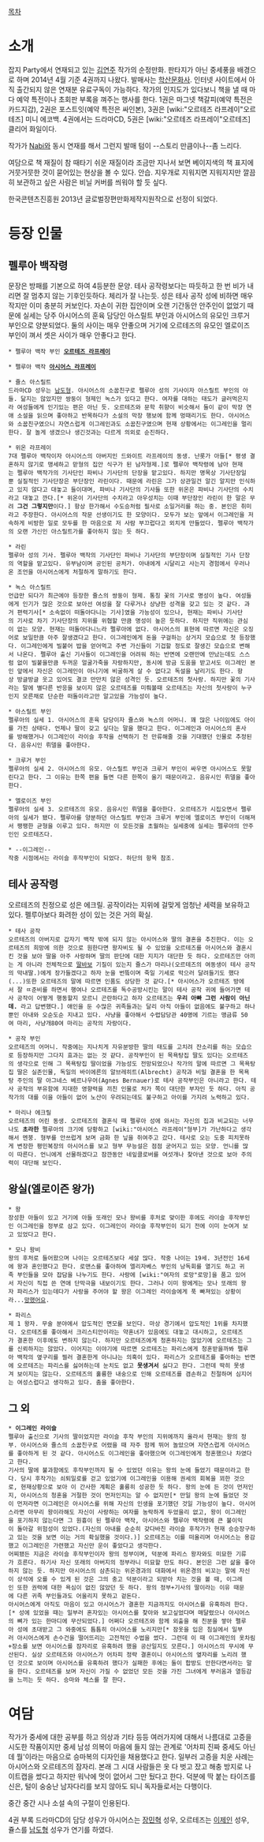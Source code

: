 [[목차]]
= 소개 =
잡지 Party에서 연재되고 있는 [[김연주]] 작가의 순정만화. 판타지가 아닌 중세풍을 배경으로 하며 2014년 4월 기준 4권까지 나왔다. 발매사는 [[학산문화사]]. 인터넷 사이트에서 아직 출간되지 않은 연재분 유료구독이 가능하다. 작가의 인지도가 있다보니 책을 낼 때 마다 예약 특전이나 초회판 부록을 껴주는 행사를 한다. 1권은 마그넷 책갈피(예약 특전은 카드지갑), 2권은 포스트잇(예약 특전은 싸인본), 3권은 [wiki:"오르테즈 라프레이"오르테즈] 미니 에코백. 4권에서는 드라마CD, 5권은 [wiki:"오르테즈 라프레이"오르테즈] 클리어 화일이다.

작가가 [[Nabi]]와 동시 연재를 해서 그런지 발매 텀이 --스토리 만큼이나--좀 느리다.

여담으로 책 재질이 참 때타기 쉬운 재질이라 조금만 지나서 보면 베이지색의 책 표지에 거뭇거뭇한 것이 묻어있는 현상을 볼 수 있다. 안습. 지우개로 지워지면 지워지지만 깔끔히 보관하고 싶은 사람은 비닐 커버를 씌워야 할 듯 싶다.

한국콘텐츠진흥원 2013년 글로벌장편만화제작지원작으로 선정이 되었다.

= 등장 인물 =
== 펠루아 백작령 ==
문장은 방패를 기본으로 하여 4등분한 문양. 테사 공작령보다는 따듯하고 한 번 비가 내리면 잘 멈추지 않는 기후인듯하다. 체리가 잘 나는듯. 성은 테사 공작 성에 비하면 매우 작지만 이미 충분히 커보인다. 자손이 귀한 집안이며 오랜 기간동안 안주인이 없었기 때문에 실세는 당주 아시어스의 훈육 담당인 아스릴트 부인과 아시어스의 유모인 크루거 부인으로 양분되었다. 둘의 사이는 매우 안좋으며 거기에 오르테즈의 유모인 엘로이즈 부인이 껴서 셋은 사이가 매우 안좋다고 한다.

 * 펠루아 백작 부인 '''[[오르테즈 라프레이]]'''

 * 펠루아 백작 '''[[아시어스 라프레이]]'''

 * 쥴스 아스릴트
 드라마CD 성우는 [[남도형]]. 아시어스의 소꿉친구로 펠루아 성의 기사이자 아스릴트 부인의 아들. 닮지는 않았지만 쌍둥이 형제인 녹스가 있다고 한다. 여자를 대하는 태도가 글러먹은지라 여성들에게 인기있는 편은 아닌 듯. 오르테즈와 문학 취향이 비슷해서 둘이 같이 막장 연애 소설을 읽으며 좋아하고 반목하다가 소설의 막장 행보에 함께 멍때리기도 한다. 아시어스와 소꿉친구였으니 자연스럽게 이그레인과도 소꿉친구였으며 현재 상황에서는 이그레인을 멀리한다. 잘 놀게 생겼으나 생긴것과는 다르게 의외로 순진하다.

 * 위온 라프레이
 7대 펠루아 백작이자 아시어스의 아버지인 드와이트 라프레이의 동생. 난롯가 아들[* 평생 결혼하지 않기로 맹세하고 맏형의 집안 식구가 된 남자형제.]로 펠루아 백작령에 남아 현재는 펠루아 백작가의 기사단인 파비나 기사단의 단장을 맡고있다. 하지만 명목상 기사단장일뿐 실질적인 기사단장은 부단장인 라린이다. 때문에 라린은 그가 상관일건 알긴 알지만 인식하고 있지 않다고 대놓고 들이대며, 파비나 기사단의 기사들 또한 위온은 파비나 기사단의 수치라고 대놓고 깐다.[* 위온이 기사단의 수치라고 아우성치는 이때 부단장인 라린이 한 말은 무려 '''그건 그렇지만'''이다.] 항상 한가해서 수도승처럼 필사로 소일거리를 하는 중. 본인은 취미라고 주장한다. 아시어스의 작문 선생이기도 한 모양이다. 모두가 보는 앞에서 이그레인을 저속하게 비방한 일로 모두를 한 마음으로 저 사람 부끄럽다고 외치게 만들었다.{{{#696969 --물론 속으로--}}} 펠루아 백작가의 오랜 가신인 아스릴트가를 좋아하지 않는 듯 하다.

 * 라린
 펠루아 성의 기사. 펠루아 백작의 기사단인 파비나 기사단의 부단장이며 실질적인 기사 단장의 역할을 맡고있다. 유부남이며 공인된 공처가. 아내에게 시달리고 사는지 경험에서 우러나온 조언을 아시어스에게 처절하게 말하기도 한다.{{{#696969 --결혼기념일!! 아내 생일!!--}}}

 * 녹스 아스릴트
 언급만 되다가 최근에야 등장한 쥴스의 쌍둥이 형제. 통칭 꽃의 기사로 명성이 높다. 여성들에게 인기가 많은 것으로 보아선 여성을 잘 다루거나 상냥한 성격을 갖고 있는 것 같다.{{{#696969 --단순히 잘생겨서 그런 것 같은데--}}} 과거 편력기사[* 소속없이 떠돌아다니는 기사]였을 가능성이 있으나, 현재는 파비나 기사단의 기사로 차기 기사단장의 지위를 위협할 만큼 명성이 높은 듯하다. 하지만 직위에는 관심이 없는 모양. 현재는 떠돌아다니느라 펠루아에 없다. 아시어스의 표현에 따르면 자신은 오징어로 보일만큼 아주 잘생겼다고 한다. 이그레인에게 돈을 구걸하는 상거지 모습으로 첫 등장했다. 이그레인에게 빌붙어 밥을 얻어먹고 주변 가신들이 기겁할 정도로 잘생긴 모습으로 변해서 나온다. 펠루아 출신 기사들이 이그레인을 어려워 하는 반면에 오랜만에 만났는데도 스스럼 없이 빌붙을만큼 두꺼운 얼굴가죽을 자랑하지만, 동시에 방금 도움을 받고서도 이그레인 본인 앞에서 자신은 이그레인이 아니기에 비굴하게 살 수 없다고 독설을 날리기도 한다. 항상 방글방글 웃고 있어도 결코 만만치 않은 성격인 듯. 오르테즈의 첫사랑. 하지만 꽃의 기사라는 말에 별다른 반응을 보이지 않은 오르테즈를 미뤄볼때 오르테즈는 자신의 첫사랑이 누구인지 모른채로 단순한 떠돌이라고만 알고있을 가능성이 높다.

 * 아스릴트 부인
 펠루아의 실세 1. 아시어스의 훈육 담당이자 쥴스와 녹스의 어머니. 꽤 많은 나이임에도 아이를 가진 상태다. 언제나 딸이 갖고 싶다는 말을 했다고 한다. 이그레인과 아시어스의 혼사를 방해했거나 이그레인이 라이슬 후작을 선택하기 전 만류해줄 것을 기대했던 인물로 추정된다. 음유시인 뤼델을 좋아한다.

 * 크루거 부인
 펠루아의 실세 2. 아시어스의 유모. 아스릴트 부인과 크루거 부인이 싸우면 아시어스도 못말린다고 한다. 그 이유는 한쪽 편을 들면 다른 한쪽이 울기 때문이라고. 음유시인 뤼델을 좋아한다.

 * 엘로이즈 부인
 펠루아의 실세 3. 오르테즈의 유모. 음유시인 뤼델을 좋아한다. 오르테즈가 시집오면서 펠루아의 실세가 됐다. 펠루아를 양분하던 아스릴트 부인과 크루거 부인에 엘로이즈 부인이 더해져서 팽팽한 균형을 이루고 있다. 하지만 이 모든것을 초월하는 실세중에 실세는 펠루아의 안주인인 오르테즈다. 

 * --이그레인--
 작중 시점에서는 라이슬 후작부인이 되었다. 하단의 항목 참조.
== 테사 공작령 ==
오르테즈의 친정으로 성은 에크릴. 공작이라는 지위에 걸맞게 엄청난 세력을 보유하고 있다. 펠루아보다 화려한 성이 있는 것은 거의 확실.

 * 테사 공작
 오르테즈의 아버지로 갑자기 백작 밖에 되지 않는 아시어스와 딸의 결혼을 추진한다. 이는 오르테즈의 희망에 의한 것으로 원한다면 왕자비도 될 수 있었을 오르테즈를 아시어스와 결혼시킨 것을 보아 딸을 아주 사랑하며 딸의 판단에 대한 지지가 대단한 듯 하다. 오르테즈만 아끼는 게 아니라 전체적으로 [[딸바보]] 기질이 있는지 쥴스가 마리나(오르테즈의 여동생이 테사 공작의 막내딸.)에게 장가들겠다고 하자 눈을 번띀이며 죽일 기세로 막으러 달려들기도 했다(...)또한 오르테즈의 말에 따르면 인품도 상당한 것 같다.[* 아시어스가 오르테즈 방에서 잘 ㄸ준비를 하면서 행여나 오르테즈를 독수공방시킨는 말이 테사 공작 귀에 들어가면 테사 공작이 어떻게 행동할지 모르니 곤란하다고 하자 오르테즈는 '''우리 아빠 그런 사람이 아닌데.''' 라고 답변했다.] 애인을 둔 수많은 귀족들과는 달리 아직 아들이 없음에도 불구하고 하나뿐인 아내와 오순도순 지내고 있다. 사냥을 좋아해서 수렵담당관 40명에 기르는 맹금류 50여 마리, 사냥개80여 마리는 공작의 자랑이다.

 * 공작 부인
 오르테즈의 어머니. 작중에는 지나치게 자유분방한 딸의 태도를 고치려 잔소리를 하는 모습으로 등장하지만 그다지 효과는 없는 것 같다. 공작부인이 된 목욕탕집 딸도 있다는 오르테즈의 생각으로 인해 그 목욕탕집 딸이었을 가능성도 전망되었으나 작가의 말에 따르면 그 목욕탕집 딸은 실존인물, 독일의 바이에른의 알브레히트(Albrecht) 공작과 비밀 결혼을 한 목욕탕 주인의 딸 아그네스 베르나우어(Agnes Bernauer)로 테사 공작부인은 아니라고 한다. 테사 공작의 부유함에 지대한 영향력을 끼친 인물로 처가 쪽이 대단한 부자인 듯 하다. 아직 공작가의 대를 이을 아들이 없어 노산이 우려되는데도 불구하고 아이를 가지려 노력하고 있다.

 * 마리나 에크릴
 오르테즈의 어린 동생. 오르테즈의 결혼식 때 펠루아 성에 와서는 자신의 집과 비교되는 너무나도 '''초라한''' 펠루아의 크기에 당황하고 [wiki:"아시어스 라프레이"형부]가 가난하다고 생각해서 멘붕. 형부를 안쓰럽게 보며 금화 한 닢을 쥐여주고 갔다. 테사로 오는 도중 피치못하게 변장한 평민복장의 아시어스를 보고 형부 무능설은 점점 굳어지고 있는 모양. 언니를 많이 따른다. 언니에게 선물하겠다고 잠깐동안 네잎클로버를 여섯개나 찾아낸 것으로 보아 주의력이 대단해 보인다.

== 왕실(엘로이즌 왕가) ==
 * 왕
 장성한 아들이 있고 거기에 아들 또래인 모나 왕비를 후처로 맞이한 후에도 라이슬 후작부인인 이그레인을 정부로 삼고 있다. 이그레인이 라이슬 후작부인이 되기 전에 이미 눈여겨 보고 있었다고 한다.

 * 모나 왕비
 왕의 후처로 들어왔으며 나이는 오르테즈보다 세살 많다. 작중 나이는 19세. 3년전인 16세에 왕과 혼인했다고 한다. 로맨스를 좋아하여 엘리자베스 부인의 낭독회를 열기도 하고 귀족 부인들을 모아 잡담을 나누기도 한다. 사랑에 [wiki:"여자의 로망"로망]을 품고 있어서 자신이 직접 쓴 연애 단막극을 내보이기도 한다.{{{#696969 --하지만 재미는 없다--}}} 그러나 이미 왕에게는 모나 또래의 왕자 파리스가 있는데다가 사랑을 주어야 할 왕은 이그레인 라이슬에게 푹 빠져있는 상황이라...[[망했어요]].

 * 파리스
 제 1 왕자. 무술 분야에서 압도적인 면모를 보인다. 마상 경기에서 압도적인 1위를 차지했다. 오르테즈를 좋아해서 크리스티안이라는 약혼녀가 있음에도 대놓고 대시하고, 오르테즈가 결혼한 이후에도 변하지 않는다. 하지만 오르테즈에게 청혼하지는 않았기에 오르테즈는 그를 신뢰하지는 않았다. 이어지는 이야기에 따르면 오르테즈는 파리스에게 청혼받을까봐 펠루아 백작의 옆구리를 찔러 결혼한게 아니냐는 의혹이 있다. 파리스가 오르테즈를 좋아하는 반면에 오르테즈는 파리스를 싫어하는데 눈치도 없고 '''못생겨서''' 싫다고 한다. 그런데 딱히 못생겨 보이지는 않는다. 오르테즈의 훌륭한 내숭으로 인해 오르테즈를 겸손하고 친절하며 심지어는 여성스럽다고 생각하고 있다. 춤을 좋아한다.

== 그 외 ==
 * '''이그레인 라이슬'''
 펠루아 출신으로 기사의 딸이었지만 라이슬 후작 부인의 지위에까지 올라서 현재는 왕의 정부. 아시어스와 쥴스의 소꿉친구로 어렸을 때 자주 함께 뛰어 놀았으며 자연스럽게 아시어스를 좋아하게 된 것 같다. 아시어스도 이그레인을 좋아했으며 이그레인에게 청혼했으나 차였다고 한다.
 기사의 딸에 불과함에도 후작부인까지 될 수 있었던 이유는 왕의 눈에 들었기 때문이라고 한다. 당시 후작가는 쇠퇴일로를 걷고 있었기에 이그레인을 이용해 권세의 회복을 꾀한 것으로, 현재상황으로 보아 이 간사한 계획은 훌륭히 성공한 듯 하다. 왕의 눈에 든 것이 먼저인지, 아시어스의 청혼을 거절한 것이 먼저인지는 알 수 없지만[* 만일 왕의 눈에 들었던 것이 먼저라면 이그레인은 아시어스를 위해 자신의 인생을 포기했던 것일 가능성이 높다. 아시어스라면 아무리 왕이라해도 자신이 사랑하는 여자를 농락하게 두었을리 없고, 왕이 이그레인을 포기하지 않는다면 그 원흉이 된 펠루아 백작, 아시어스와 펠루아 백작령에 큰 불이익이 돌아갈 위험성이 있었다.(자신의 아내를 순순히 갖다바친 라이슬 후작가가 현재 승승장구하고 있는 것을 보면 이는 거의 확실했을 것이다.)] 오르테즈는 이를 떠올리며 아시어스는 용감했고 이그레인은 가련했고 자신만 운이 좋았다고 생각한다.
 어찌됐든 지금은 라이슬 후작부인이자 왕의 정부이며, 덕분에 파리스 왕자와도 미묘한 기류가 흐른다. 하기사 자신 또래의 아버지의 정부라니 미묘할 만도 하다. 본인은 그런 삶을 좋아하지 않는 듯. 하지만 아시어스의 삼촌되는 위온경과의 대화에서 위온경의 비꼬는 말에 자신이 상석에 오를 수 있게 된 것은 그의 충고 덕분이라고 되받아 치는 것을 볼 때, 이그레인 또한 권력에 대한 욕심이 없진 않았던 듯 하다. 왕의 정부+기사의 딸이라는 이유 때문에 다른 귀족 부인들과도 어울리지 못하고 겉돈다.
 아시어스에게 아직도 마음이 있고 아시어스가 결혼한 지금까지도 아시어스를 유혹하려 한다.[* 성에 있었을 때는 일부러 혼자있는 아시어스를 찾아와 보고싶었다며 매달렸으나 아시어스의 뼈가 있는 한마디에 무산되었다.] 어쩌다 오르테즈와 함께 외출을 해 친분을 쌓아 펠루아 성에 초대받고 그 와중에도 틈틈히 아시어스를 노리지만[* 잠옷을 입은 침실에서 일부러 아시어스에게 손수건을 떨어뜨리는 고전적인 수법을 썼다. 그런데 이 때 이그레인의 옷차림+장소를 보면 아시어스를 잠자리로 유혹하려 했을 공산일지도 모른다.] 아시어스의 무시에 무산된다. 실상 오르테즈와 아시어스가 어차피 정략 결혼이니 아시어스의 옆자리를 노리려 했던 것으로 보이며 아시어스를 유혹하려 했다가 실패한 후에는 둘이 합방도 안한다면서라는 말을 한다. 오르테즈를 보며 자신이 가질 수 없었던 모든 것을 가진 그녀에게 부러움과 열등감을 느끼는 듯 하다. 승마와 체스를 잘 한다.

= 여담 =
작가가 중세에 대한 공부를 하고 의상과 기타 등등 여러가지에 대해서 나름대로 고증을 시도한 작품이지만 중세 남성 의복이 마음에 들지 않는 관계로 '어차피 진짜 중세도 아닌데 뭘'이라는 마음으로 승마복의 디자인을 채용했다고 한다. 일부러 고증을 치운 사례는 아시어스와 오르테즈의 잠자리. 본래 그 시대 사람들은 옷 다 벗고 잤고 해충 방지로 나이트캡을 썼다고 하지만 워낙에 멋이 없어서 그만 뒀다고 한다. 덕분에 딱 붙는 타이즈를 신은, 털이 숭숭난 남자다리를 보지 않아도 되니 독자들로서는 다행이다.

중간 중간 시나 소설 속의 구절이 인용된다.

4권 부록 드라마CD의 담당 성우가 아시어스는 [[장민혁]] 성우, 오르테즈는 [[이제인]] 성우, 쥴스를 [[남도형]] 성우가 연기를 하였다.{{{#696969 --출판사가 약을 쳐먹었다!!!--}}}
